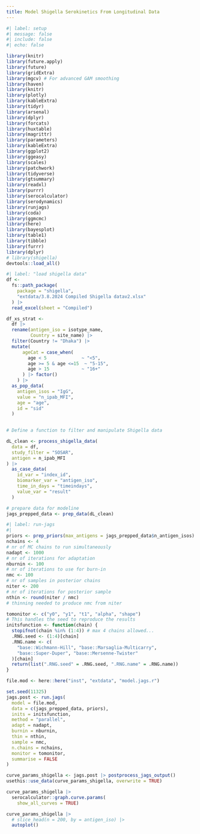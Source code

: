 ```yaml
---
title: Model Shigella Serokinetics From Longitudinal Data
---
```


```r
#| label: setup
#| message: false
#| include: false
#| echo: false

library(knitr)
library(future.apply)
library(future)
library(gridExtra)
library(mgcv) # For advanced GAM smoothing
library(haven)
library(knitr)
library(plotly)
library(kableExtra)
library(tidyr)
library(arsenal)
library(dplyr)
library(forcats)
library(huxtable)
library(magrittr)
library(parameters)
library(kableExtra)
library(ggplot2)
library(ggeasy)
library(scales)
library(patchwork)
library(tidyverse)
library(gtsummary)
library(readxl)
library(purrr)
library(serocalculator)
library(serodynamics)
library(runjags)
library(coda)
library(ggmcmc)
library(here)
library(bayesplot)
library(table1)
library(tibble)
library(furrr)
library(dplyr)
# library(shigella)
devtools::load_all()
```



```r
#| label: "load shigella data"
df <- 
  fs::path_package(
    package = "shigella",
    "extdata/3.8.2024 Compiled Shigella datav2.xlsx"
  ) |> 
  read_excel(sheet = "Compiled")
```

```r
df_xs_strat <- 
  df |> 
  rename(antigen_iso = isotype_name,
         Country = site_name) |> 
  filter(Country != "Dhaka") |> 
  mutate(
      ageCat = case_when(
        age < 5             ~ "<5",
        age >= 5 & age <=15  ~ "5-15",
        age > 15            ~ "16+"
      ) |> factor()
    ) |> 
  as_pop_data(
    antigen_isos = "IgG",
    value = "n_ipab_MFI",
    age = "age",
    id = "sid"
  )
  
```



```r
# Define a function to filter and manipulate Shigella data

dL_clean <- process_shigella_data(
  data = df, 
  study_filter = "SOSAR", 
  antigen = n_ipab_MFI
) |> 
  as_case_data(
    id_var = "index_id",
    biomarker_var = "antigen_iso",
    time_in_days = "timeindays",
    value_var = "result"
  )

# prepare data for modeline
jags_prepped_data <- prep_data(dL_clean)

```

```r
#| label: run-jags
#| 
priors <- prep_priors(max_antigens = jags_prepped_data$n_antigen_isos)
nchains <- 4
# nr of MC chains to run simultaneously
nadapt <- 1000
# nr of iterations for adaptation
nburnin <- 100
# nr of iterations to use for burn-in
nmc <- 100
# nr of samples in posterior chains
niter <- 200
# nr of iterations for posterior sample
nthin <- round(niter / nmc)
# thinning needed to produce nmc from niter

tomonitor <- c("y0", "y1", "t1", "alpha", "shape")
# This handles the seed to reproduce the results
initsfunction <- function(chain) {
  stopifnot(chain %in% (1:4)) # max 4 chains allowed...
  .RNG.seed <- (1:4)[chain]
  .RNG.name <- c(
    "base::Wichmann-Hill", "base::Marsaglia-Multicarry",
    "base::Super-Duper", "base::Mersenne-Twister"
  )[chain]
  return(list(".RNG.seed" = .RNG.seed, ".RNG.name" = .RNG.name))
}

file.mod <- here::here("inst", "extdata", "model.jags.r")

set.seed(11325)
jags.post <- run.jags(
  model = file.mod,
  data = c(jags_prepped_data, priors),
  inits = initsfunction,
  method = "parallel",
  adapt = nadapt,
  burnin = nburnin,
  thin = nthin,
  sample = nmc,
  n.chains = nchains,
  monitor = tomonitor,
  summarise = FALSE
)

curve_params_shigella <- jags.post |> postprocess_jags_output()
usethis::use_data(curve_params_shigella, overwrite = TRUE)
```

```r

curve_params_shigella |> 
  serocalculator::graph.curve.params(
    show_all_curves = TRUE)

curve_params_shigella |> 
  # slice_head(n = 200, by = antigen_iso) |>
  autoplot()
```

